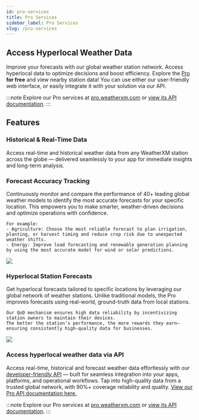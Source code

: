 ```yaml
---
id: pro-services
title: Pro Services
sidebar_label: Pro Services
slug: /pro-services
---
```



## Access Hyperlocal Weather Data

Improve your forecasts with our global weather station network.
Access hyperlocal data to optimize decisions and boost efficiency. Explore the [Pro](https://pro.weatherxm.com) **for free** and view nearby station data!
You can use either our user-friendly web interface, or easily integrate it with your solution via our API.

:::note
Explore our Pro services at [pro.weatherxm.com](https://pro.weatherxm.com) or [view its API documentation](https://pro.weatherxm.com/docs).
:::

## Features

### Historical & Real-Time Data
Access real-time and historical weather data from any WeatherXM station across the globe — delivered
seamlessly to your app for immediate insights and long-term analysis.

### Forecast Accuracy Tracking

<div class="explanation">
  <section>
    Continuously monitor and compare the performance of 40+ leading global weather models to identify the most accurate forecasts for your specific location.
    This empowers you to make smarter, weather-driven decisions and optimize operations with confidence.

    For example:
    - Agriculture: Choose the most reliable forecast to plan irrigation, planting, or harvest timing and reduce crop risk due to unexpected weather shifts.
    - Energy: Improve load forecasting and renewable generation planning by using the most accurate model for wind or solar predictions.
  </section>
  <img src={useBaseUrl("img/pro-services/pro-fact.png")} />
</div>

### Hyperlocal Station Forecasts
<div class="explanation">
  <section>
    Get hyperlocal forecasts tailored to specific locations by leveraging our global network of weather stations.
    Unlike traditional models, the Pro improves forecasts using real-world, ground-truth data from local stations.

    Our QoD mechanism ensures high data reliability by incentivizing station owners to maintain their devices.
    The better the station’s performance, the more rewards they earn—ensuring consistently high-quality data for businesses.
  </section>
  <img src={useBaseUrl("img/pro-services/pro-hyperlocal-forecast.png")} />
</div>

### Access hyperlocal weather data via API
Access real-time, historical and forecast weather data effortlessly with our [developer-friendly API](https://pro.weatherxm.com/docs)
— built for seamless integration into your apps, platforms, and operational workflows.
Tap into high-quality data from a trusted global network, with 90%+ coverage reliability and quality.
[View our Pro API documentation here.](https://pro.weatherxm.com/docs)

:::note
Explore our Pro services at [pro.weatherxm.com](https://pro.weatherxm.com) or [view its API documentation](https://pro.weatherxm.com/docs).
:::